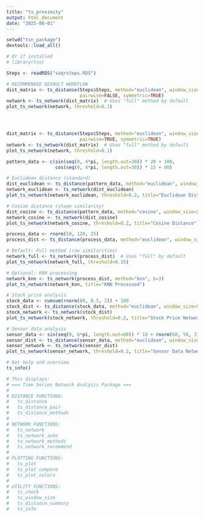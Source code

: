 ```yaml
---
title: "ts_proximity"
output: html_document
date: "2025-06-01"
---
```


```r
setwd("tsn_package")
devtools::load_all()

# Or if installed
# library(tsn)

Steps <- readRDS("saqrsteps.RDS")

```



```r

# RECOMMENDED DEFAULT WORKFLOW
dist_matrix <- ts_distance(Steps$Steps, method="euclidean", window_size=50, step_size=30, 
                           pairwise=FALSE, symmetric=TRUE)
network <- ts_network(dist_matrix)  # Uses "full" method by default
plot_ts_network(network, threshold=0.1)  




dist_matrix <- ts_distance(Steps$Steps, method="euclidean", window_size=50, step_size=30, 
                           pairwise=TRUE, symmetric=TRUE)
network <- ts_network(dist_matrix)  # Uses "full" method by default
plot_ts_network(network, threshold=0.1)  


```

```r
pattern_data <- c(sin(seq(0, 4*pi, length.out=30)) * 20 + 100, 
                  cos(seq(0, 4*pi, length.out=30)) * 15 + 90)

# Euclidean distance (standard)
dist_euclidean <- ts_distance(pattern_data, method="euclidean", window_size=5, step_size=3, pairwise=FALSE, symmetric=TRUE)
network_euclidean <- ts_network(dist_euclidean)
plot_ts_network(network_euclidean, threshold=0.2, title="Euclidean Distance")

# Cosine distance (shape similarity)
dist_cosine <- ts_distance(pattern_data, method="cosine", window_size=5, step_size=3, pairwise=FALSE, symmetric=TRUE)
network_cosine <- ts_network(dist_cosine)
plot_ts_network(network_cosine, threshold=0.2, title="Cosine Distance")
```


```r
process_data <- rnorm(50, 120, 25)
process_dist <- ts_distance(process_data, method="euclidean", window_size=5, step_size=3, pairwise=FALSE, symmetric=TRUE)

# Default: Full method (raw similarities)
network_full <- ts_network(process_dist)  # Uses "full" by default
plot_ts_network(network_full, threshold=0.15)

# Optional: KNN processing
network_knn <- ts_network(process_dist, method="knn", k=3)
plot_ts_network(network_knn, title="KNN Processed")

```

```r
# Stock price analysis
stock_data <- cumsum(rnorm(80, 0.5, 2)) + 100
stock_dist <- ts_distance(stock_data, method="euclidean", window_size=5, step_size=2, pairwise=FALSE, symmetric=TRUE)
stock_network <- ts_network(stock_dist)
plot_ts_network(stock_network, threshold=0.2, title="Stock Price Network")

# Sensor data analysis
sensor_data <- sin(seq(0, 6*pi, length.out=60)) * 10 + rnorm(60, 50, 3)
sensor_dist <- ts_distance(sensor_data, method="euclidean", window_size=7, step_size=3, pairwise=FALSE, symmetric=TRUE)
sensor_network <- ts_network(sensor_dist)
plot_ts_network(sensor_network, threshold=0.2, title="Sensor Data Network")
```




```r
# Get help and overview
ts_info()

# This displays:
# === Time Series Network Analysis Package ===
# 
# DISTANCE FUNCTIONS:
#   ts_distance 
#   ts_distance_pair 
#   ts_distance_methods 
# 
# NETWORK FUNCTIONS:
#   ts_network 
#   ts_network_auto 
#   ts_network_methods 
#   ts_network_recommend 
# 
# PLOTTING FUNCTIONS:
#   ts_plot 
#   ts_plot_compare 
#   ts_plot_colors 
# 
# UTILITY FUNCTIONS:
#   ts_check 
#   ts_window_size 
#   ts_distance_summary 
#   ts_info 
```

